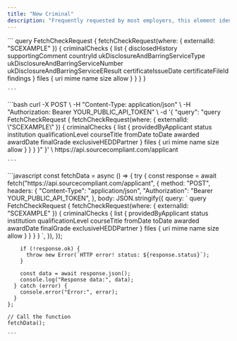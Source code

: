 ```yaml
---
title: "New Criminal"
description: "Frequently requested by most employers, this element identifies potential criminal history or legal issues and concerns that may impact the applicant’s suitability for a particular role."
---
```


<Tabs>
  <Tab title="GraphQL">
    ```
    query FetchCheckRequest {
        fetchCheckRequest(where: { externalId: "SCEXAMPLE" }) {
            criminalChecks {
                list {
                    disclosedHistory
                    supportingComment
                    countryId
                    ukDisclosureAndBarringServiceType
                    ukDisclosureAndBarringServiceNumber
                    ukDisclosureAndBarringServiceEResult
                    certificateIssueDate
                    certificateFileId
                    findings
                }
                files {
                    uri
                    mime
                    name
                    size
                    allow
                }
            }
        }
    }
    
    ```
  </Tab>
  <Tab title="cURL">
    ```bash
    curl -X POST \
         -H "Content-Type: application/json" \
         -H "Authorization: Bearer YOUR_PUBLIC_API_TOKEN" \
         -d '{
           "query": "query FetchCheckRequest { 
             fetchCheckRequest(where: { externalId: \"SCEXAMPLE\" }) { 
               criminalChecks { 
                 list { 
                   providedByApplicant 
                   status 
                   institution 
                   qualificationLevel 
                   courseTitle 
                   fromDate 
                   toDate 
                   awarded 
                   awardDate 
                   finalGrade 
                   exclusiveHEDDPartner 
                 } 
                 files { 
                   uri 
                   mime 
                   name 
                   size 
                   allow 
                 } 
               } 
             } 
           }"
         }' \
         https://api.sourcecompliant.com/applicant
    
    ```
  </Tab>
  <Tab title="Javascript">
    ```javascript
    const fetchData = async () => {
      try {
        const response = await fetch("https://api.sourcecompliant.com/applicant", {
          method: "POST",
          headers: {
            "Content-Type": "application/json",
            "Authorization": "Bearer YOUR_PUBLIC_API_TOKEN",
          },
          body: JSON.stringify({
            query: `
              query FetchCheckRequest {
                fetchCheckRequest(where: { externalId: "SCEXAMPLE" }) {
                  criminalChecks {
                    list {
                      providedByApplicant
                      status
                      institution
                      qualificationLevel
                      courseTitle
                      fromDate
                      toDate
                      awarded
                      awardDate
                      finalGrade
                      exclusiveHEDDPartner
                    }
                    files {
                      uri
                      mime
                      name
                      size
                      allow
                    }
                  }
                }
              }
            `,
          }),
        });
    
        if (!response.ok) {
          throw new Error(`HTTP error! status: ${response.status}`);
        }
    
        const data = await response.json();
        console.log("Response data:", data);
      } catch (error) {
        console.error("Error:", error);
      }
    };
    
    // Call the function
    fetchData();
    
    ```
  </Tab>
</Tabs>